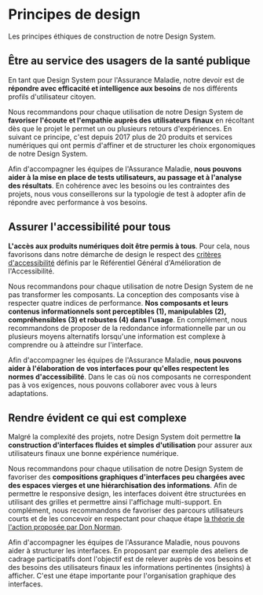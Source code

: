 
<Meta title="Fondamentaux/Introduction" />

Principes de design
===================

Les principes éthiques de construction de notre Design System.

Être au service des usagers de la santé publique
------------------------------------------------

En tant que Design System pour l'Assurance Maladie, notre devoir est de **répondre avec efficacité et intelligence aux besoins** de nos différents profils d'utilisateur citoyen.

Nous recommandons pour chaque utilisation de notre Design System de **favoriser l'écoute et l'empathie auprès des utilisateurs finaux** en récoltant dès que le projet le permet un ou plusieurs retours d'expériences. En suivant ce principe, c'est depuis 2017 plus de 20 produits et services numériques qui ont permis d'affiner et de structurer les choix ergonomiques de notre Design System.

Afin d'accompagner les équipes de l'Assurance Maladie, **nous pouvons aider à la mise en place de tests utilisateurs, au passage et à l'analyse des résultats**. En cohérence avec les besoins ou les contraintes des projets, nous vous conseillerons sur la typologie de test à adopter afin de répondre avec performance à vos besoins.

Assurer l'accessibilité pour tous
---------------------------------

**L'accès aux produits numériques doit être permis à tous**. Pour cela, nous favorisons dans notre démarche de design le respect des [critères d'accessibilité](https://digital-design-system.netlify.app/fondamentaux/accessibilite) définis par le Référentiel Général d'Amélioration de l'Accessibilité.

Nous recommandons pour chaque utilisation de notre Design System de ne pas transformer les composants. La conception des composants vise à respecter quatre indices de performance. **Nos composants et leurs contenus informationnels sont perceptibles (1), manipulables (2), compréhensibles (3) et robustes (4) dans l'usage**. En complément, nous recommandons de proposer de la redondance informationnelle par un ou plusieurs moyens alternatifs lorsqu'une information est complexe à comprendre ou à atteindre sur l'interface.

Afin d'accompagner les équipes de l'Assurance Maladie, **nous pouvons aider à l'élaboration de vos interfaces pour qu'elles respectent les normes d'accessibilité**. Dans le cas où nos composants ne correspondent pas à vos exigences, nous pouvons collaborer avec vous à leurs adaptations.

Rendre évident ce qui est complexe
----------------------------------

Malgré la complexité des projets, notre Design System doit permettre **la construction d'interfaces fluides et simples d'utilisation** pour assurer aux utilisateurs finaux une bonne expérience numérique.

Nous recommandons pour chaque utilisation de notre Design System de favoriser des **compositions graphiques d'interfaces peu chargées avec des espaces vierges et une hiérarchisation des informations**. Afin de permettre le responsive design, les interfaces doivent être structurées en utilisant des grilles et permettre ainsi l'affichage multi-support. En complément, nous recommandons de favoriser des parcours utilisateurs courts et de les concevoir en respectant pour chaque étape [la théorie de l'action proposée par Don Norman](https://fr.wikipedia.org/wiki/Th%C3%A9orie_de_l%27action_(Norman)).

Afin d'accompagner les équipes de l'Assurance Maladie, nous pouvons aider à structurer les interfaces. En proposant par exemple des ateliers de cadrage participatifs dont l'objectif est de relever auprès de vos besoins et des besoins des utilisateurs finaux les informations pertinentes (insights) à afficher. C'est une étape importante pour l'organisation graphique des interfaces.